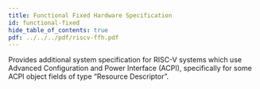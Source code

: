 ```yaml
---
title: Functional Fixed Hardware Specification
id: functional-fixed
hide_table_of_contents: true
pdf: ../../../pdf/riscv-ffh.pdf
---
```


Provides additional system specification for RISC-V systems which use Advanced Configuration and Power Interface (ACPI), specifically for some ACPI object fields of type “Resource Descriptor”.

<PDF download= {frontMatter.pdf} title= {frontMatter.title} >
</PDF>